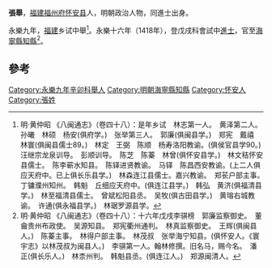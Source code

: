 '''張舉'''，[[福建|福建]][[福州府|福州府]][[怀安县|怀安县]]人，明朝政治人物，同進士出身。

永樂九年，[[福建|福建]]乡试中舉<ref>明·黄仲昭 《八闽通志》（卷四十八）：是年乡试　林志第一人。　黄泽第二人。　孙曦　林硕　杨安(俱府学。)　张举第三人。　郭廉(俱闽县学。)　郑宪　戴禧　林寰(俱闽县儒士89。)　林定　王弼　陈顺　杨寿洛阳教谕。(俱侯官县学90。)　汪继宗龙泉训导。　彭顺训导。　陈芝　陈蓁　林曾(俱怀安县学。)　林文秸怀安县儒士。　陈李蕲水知县。　陈铎进贤教谕。　马铎　陈昌西安教谕。(上二人俱应天府中。已上俱长乐县学。)　林森连江县儒士。嘉兴教谕。　郑苌户部主事。　丁镛濮州知州。　韩魁　丘细应天府中。(俱连江县学。)　韩弘　黄济(俱福清县学。)　林至福清县儒士。　曾斌松阳县丞。　吴牧(俱古田县学。)　黄瑢右城教谕。　许通(俱永福县学。)　林琚罗源县学。</ref>。永樂十六年（1418年），登戊戌科會試中[[進士|進士]]，官至[[海寧縣|海寧縣]][[知縣|知縣]]<ref>明·黄仲昭 《八闽通志》（卷四十八）：十六年戊戌李骐榜　郭廉监察御史。　董龠贵州布政使。　吴源知县。　郑宪衢州通判。　林真监察御史。　王辉(俱闽县人。)　陈蓁主事。　林得户部主事。　林茂叔　张举海宁知县。(俱怀安人。《寰宇志》以林茂叔为闽县人。)　李骐第一人。翰林修撰。旧名马，赐今名。　潘正(俱长乐人。)　林柰州判。　韩魁县丞。(俱连江人。)　郑源闽清人。</ref>。

==參考==
{{reflist}}

{{start box}}
{{s-off}}
{{s-before|[[方直|方直]]}}
{{s-title|明朝海寧縣知縣|永樂年間}}
{{s-after|[[上官廉|上官廉]]}}
{{end box}}

{{明朝人物小作品}}
{{永樂十六年戊戌科殿試金榜}}
{{DEFAULTSORT:Zhang张}}
[[Category:永樂九年辛卯科舉人|Category:永樂九年辛卯科舉人]]
[[Category:明朝海寧縣知縣|Category:明朝海寧縣知縣]]
[[Category:怀安人|Category:怀安人]]
[[Category:張姓|Category:張姓]]